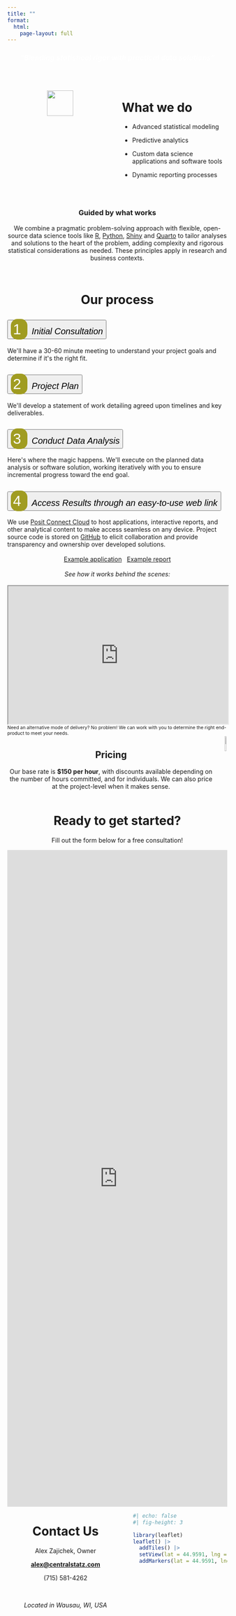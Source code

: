 ```yaml
---
title: ""
format: 
  html:
    page-layout: full
---
```


<center>
<h3 style = "color:white;">
<i>"Blending statistical rigor with practical data solutions"</i>
</h3>
</center>

<br>

:::: {.columns} 

::: {.column width="50%"}

<br>
<center><img src="howwedoit.png" width="50%"/></center>

:::

::: {.column width="50%"}

# What we do

* Advanced statistical modeling

* Predictive analytics

* Custom data science applications and software tools

* Dynamic reporting processes

:::

::::

<br>

::: {.column-body style="text-align:center"}

### Guided by what works

We combine a pragmatic problem-solving approach with flexible, open-source data science tools like [R](https://www.r-project.org/about.html), [Python](https://www.python.org/about/), [Shiny](https://shiny.posit.co/) and [Quarto](https://quarto.org/) to tailor analyses and solutions to the heart of the problem, adding complexity and rigorous statistical considerations as needed. These principles apply in research and business contexts.

:::

<br>

::: divider
:::

::: {.column-body}

<center><h1>Our process</h1></center>

```{=html}
 <div class="accordion accordion-flush" id="howitworks">
   <div class="accordion-item">
     <h2 class="accordion-header">
       <button class="accordion-button collapsed" type="button" data-bs-toggle="collapse" data-bs-target="#step1" aria-expanded="false" aria-controls="step1">
         <span style = 'font-size: 250%; background-color: #a09c21; color: white; padding: 5px;border-radius: 15px;'> 1 </span>  <span style = 'font-size: 150%; padding-left: 10px'><i> Initial Consultation </i> </span>
       </button>
     </h2>
     <div id="step1" class="accordion-collapse collapse" data-bs-parent="#howitworks">
       <div class="accordion-body">
         We'll have a 30-60 minute meeting to understand your project goals and determine if it's the right fit.
       </div>
     </div>
  </div>

   <div class="accordion-item">
     <h2 class="accordion-header">
       <button class="accordion-button collapsed" type="button" data-bs-toggle="collapse" data-bs-target="#step2" aria-expanded="false" aria-controls="step2">
         <span style = 'font-size: 250%; background-color: #a09c21; color: white; padding: 5px;border-radius: 15px;'> 2 </span>  <span style = 'font-size: 150%; padding-left: 10px'><i> Project Plan </i> </span>
       </button>
     </h2>
     <div id="step2" class="accordion-collapse collapse" data-bs-parent="#howitworks">
       <div class="accordion-body">
         We'll develop a statement of work detailing agreed upon timelines and key deliverables.
       </div>
     </div>
  </div>

   <div class="accordion-item">
     <h2 class="accordion-header">
       <button class="accordion-button collapsed" type="button" data-bs-toggle="collapse" data-bs-target="#step3" aria-expanded="false" aria-controls="step3">
         <span style = 'font-size: 250%; background-color: #a09c21; color: white; padding: 5px;border-radius: 15px;'> 3 </span>  <span style = 'font-size: 150%; padding-left: 10px'><i> Conduct Data Analysis </i> </span>
       </button>
     </h2>
     <div id="step3" class="accordion-collapse collapse" data-bs-parent="#howitworks">
       <div class="accordion-body">
         Here's where the magic happens. We'll execute on the planned data analysis or software solution, working iteratively with you to ensure incremental progress toward the end goal.
       </div>
     </div>
  </div>

   <div class="accordion-item">
     <h2 class="accordion-header">
       <button class="accordion-button collapsed" type="button" data-bs-toggle="collapse" data-bs-target="#step4" aria-expanded="false" aria-controls="step4">
         <span style = 'font-size: 250%; background-color: #a09c21; color: white; padding: 5px;border-radius: 15px;'> 4 </span>  <span style = 'font-size: 150%; padding-left: 10px'><i> Access Results through an easy-to-use web link </i> </span>
       </button>
     </h2>
     <div id="step4" class="accordion-collapse collapse" data-bs-parent="#howitworks">
       <div class="accordion-body">
         We use <a href="https://connect.posit.cloud/">Posit Connect Cloud</a> to host applications, interactive reports, and other analytical content to make access seamless on any device. Project source code is stored on <a href="https://github.com/centralstatz/">GitHub</a> to elicit collaboration and provide transparency and ownership over developed solutions.
         <br>
         <br>
         <center> <a href="https://01912861-8be7-59e2-215a-cdeffdd549f2.share.connect.posit.cloud/">Example application</a> &nbsp; <a href="https://01917bd1-d02f-6086-efe5-2b9fab13a114.share.connect.posit.cloud/">Example report</a> </center>
         <br>
         <center><i>See how it works behind the scenes:</i></center>
         <br>
         <iframe width=100% height="315"
src="https://www.youtube.com/embed/vttykZnwIbA">
</iframe>
         <br>
         <span style = 'font-size: 75%'>Need an alternative mode of delivery? No problem! We can work with you to determine the right end-product to meet your needs.</span>
       </div>
     </div>
  </div>
  
</div>
```

:::

::: divider
:::

:::: {.columns} 

::: {.column style="text-align:center"}

## Pricing

Our base rate is <strong>$150 per hour</strong>, with discounts available depending on the number of hours committed, and for individuals. We can also price at the project-level when it makes sense.

:::

::: {.column}

<center><img src="pricing.png" width="50%"/></center>

:::

::::

::: divider
:::

<center>

# Ready to get started? 

Fill out the form below for a free consultation! 

</center>

```{=html}
<center>
<iframe src="https://docs.google.com/forms/d/e/1FAIpQLSf-HLkUitIDXD4kguxu-h9NAl8NO0aMwwelgPu-rbiPfn3ECA/viewform?embedded=true" width="100%" height="1500px" frameborder="0" marginheight="0" marginwidth="0">Loading…</iframe>
</center>
```

::: divider
:::

:::: {.columns} 

::: {.column width="50%"}

<center><h1>Contact Us</h1></center>

<center>

Alex Zajichek, Owner

[**alex\@centralstatz.com**](mailto:alex@centralstatz.com)

\(715\) 581-4262

<br>

<i>Located in Wausau, WI, USA</i>

</center>

:::

::: {.column width="40%"}

```r
#| echo: false
#| fig-height: 3

library(leaflet)
leaflet() |>
  addTiles() |> 
  setView(lat = 44.9591, lng = -89.6301, zoom = 9) |>
  addMarkers(lat = 44.9591, lng = -89.6301, popup = "Wausau, Wisconsin, USA")
```

:::
::::

```{=html}
<!-- Calendly badge widget begin -->
<link href="https://assets.calendly.com/assets/external/widget.css" rel="stylesheet">
<script src="https://assets.calendly.com/assets/external/widget.js" type="text/javascript" async></script>
<script type="text/javascript">window.onload = function() { Calendly.initBadgeWidget({ url: 'https://calendly.com/alex-centralstatz/30min', text: 'Schedule time with me', color: '#0069ff', textColor: '#ffffff', branding: undefined }); }</script>
<!-- Calendly badge widget end -->
```
